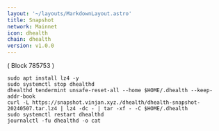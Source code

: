 ```yaml
---
layout: '~/layouts/MarkdownLayout.astro'
title: Snapshot
network: Mainnet
icon: dhealth
chain: dhealth
version: v1.0.0
---
```

( Block 785753 )
```
sudo apt install lz4 -y
sudo systemctl stop dhealthd
dhealthd tendermint unsafe-reset-all --home $HOME/.dhealth --keep-addr-book
curl -L https://snapshot.vinjan.xyz./dhealth/dhealth-snapshot-20240507.tar.lz4 | lz4 -dc - | tar -xf - -C $HOME/.dhealth
sudo systemctl restart dhealthd
journalctl -fu dhealthd -o cat
```
